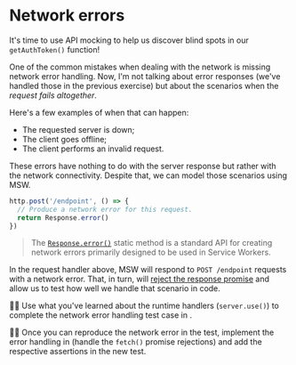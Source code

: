 # Network errors

It's time to use API mocking to help us discover blind spots in our `getAuthToken()` function!

One of the common mistakes when dealing with the network is missing network error handling. Now, I'm not talking about error responses (we've handled those in the previous exercise) but about the scenarios when the _request fails altogether_.

Here's a few examples of when that can happen:

- The requested server is down;
- The client goes offline;
- The client performs an invalid request.

These errors have nothing to do with the server response but rather with the network connectivity. Despite that, we can model those scenarios using MSW.

```ts highlight=3
http.post('/endpoint', () => {
  // Produce a network error for this request.
  return Response.error()
})
```

> The [`Response.error()`](https://developer.mozilla.org/en-US/docs/Web/API/Response/error_static) static method is a standard API for creating network errors primarily designed to be used in Service Workers.

In the request handler above, MSW will respond to `POST /endpoint` requests with a network error. That, in turn, will [reject the response promise](https://kettanaito.com/blog/why-fetch-promise-doesnt-reject-on-error-responses) and allow us to test how well we handle that scenario in code.

👨‍💼 Use what you've learned about the runtime handlers (`server.use()`) to complete the network error handling test case in <InlineFile file="get-auth-token.test.ts" />.

👨‍💼 Once you can reproduce the network error in the test, implement the error handling in <InlineFile file="get-auth-token.ts" /> (handle the `fetch()` promise rejections) and add the respective assertions in the new test.
